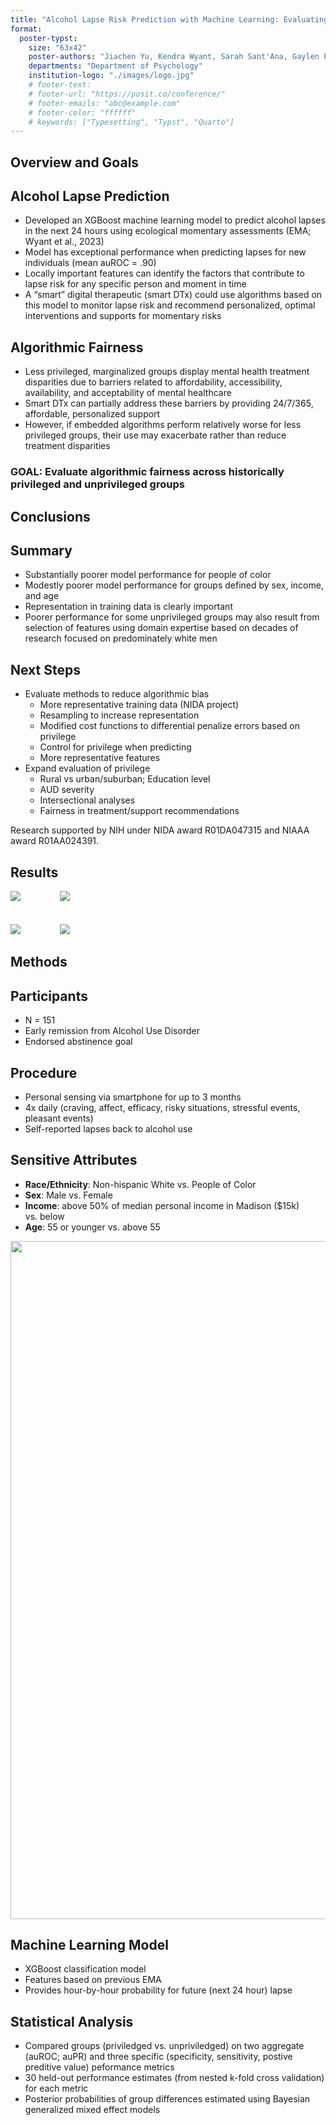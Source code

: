 ```yaml
---
title: "Alcohol Lapse Risk Prediction with Machine Learning: Evaluating Algorithmic Fairness"
format:
  poster-typst: 
    size: "63x42"
    poster-authors: "Jiachen Yu, Kendra Wyant, Sarah Sant'Ana, Gaylen Fronk, John Curtin"
    departments: "Department of Psychology"
    institution-logo: "./images/logo.jpg"
    # footer-text: 
    # footer-url: "https://posit.co/conference/"
    # footer-emails: "abc@example.com"
    # footer-color: "ffffff"
    # keywords: ["Typesetting", "Typst", "Quarto"]
---
```


<!--Column 1: Overview, Conclusions, Next Steps-->

<!--Column 1, Panel 1-->

::: {.block fill="rgb(187, 227, 220)" inset="24pt" radius="16pt"}
# Overview and Goals

## Alcohol Lapse Prediction

-   Developed an XGBoost machine learning model to predict alcohol lapses in the next 24 hours using ecological momentary assessments (EMA; Wyant et al., 2023)
-   Model has exceptional performance when predicting lapses for new individuals (mean auROC = .90)
-   Locally important features can identify the factors that contribute to lapse risk for any specific person and moment in time
-   A "smart" digital therapeutic (smart DTx) could use algorithms based on this model to monitor lapse risk and recommend personalized, optimal interventions and supports for momentary risks


## Algorithmic Fairness

-   Less privileged, marginalized groups display mental health treatment disparities due to barriers related to affordability, accessibility, availability, and acceptability of mental healthcare
-   Smart DTx can partially address these barriers by providing 24/7/365, affordable, personalized support
-   However, if embedded algorithms perform relatively worse for less privileged groups, their use may exacerbate rather than reduce treatment disparities
\

### GOAL: Evaluate algorithmic fairness across historically privileged and unprivileged groups


:::

<!--Column 1, Panel 2-->


::: {.block fill="rgb(209, 229, 163)" inset="24pt" radius="16pt"}
# Conclusions

## Summary

-   Substantially poorer model performance for people of color
-   Modestly poorer model performance for groups defined by sex, income, and age
-   Representation in training data is clearly important
-   Poorer performance for some unprivileged groups may also result from selection of features using domain expertise based on decades of research focused on predominately white men


## Next Steps

-   Evaluate methods to reduce algorithmic bias
    -   More representative training data (NIDA project)
    -   Resampling to increase representation
    -   Modified cost functions to differential penalize errors based on privilege
    -   Control for privilege when predicting
    -   More representative features
-   Expand evaluation of privilege
    -   Rural vs urban/suburban; Education level
    -   AUD severity
    -   Intersectional analyses
    -   Fairness in treatment/support recommendations
 
:::
Research supported by NIH under NIDA award R01DA047315 and NIAAA award R01AA024391.


<!--Column 2: Result Figures-->

<!--Column 2, Panel 1-->

::: {.block fill="rgb(179, 207, 232)" inset="24pt" radius="16pt"}
# Results


![](images/barplot_race.png)&nbsp;&nbsp;&nbsp;&nbsp;&nbsp;&nbsp;&nbsp;&nbsp;&nbsp;&nbsp;&nbsp;&nbsp;&nbsp;&nbsp;&nbsp;
![](images/barplot_sex.png)
\
\
\
![](images/barplot_income.png)&nbsp;&nbsp;&nbsp;&nbsp;&nbsp;&nbsp;&nbsp;&nbsp;&nbsp;&nbsp;&nbsp;&nbsp;&nbsp;&nbsp;&nbsp;
![](images/barplot_age.png)



:::

<!--Column 3: Methods-->

<!-- Column 3, Panel 1-->

::: {.block fill="rgb(218, 215, 232)" inset="24pt" radius="16pt"}
# Methods

## Participants

-   N = 151
-   Early remission from Alcohol Use Disorder
-   Endorsed abstinence goal


## Procedure

-   Personal sensing via smartphone for up to 3 months
-   4x daily (craving, affect, efficacy, risky situations, stressful events, pleasant events)
-   Self-reported lapses back to alcohol use


## Sensitive Attributes

-   **Race/Ethnicity**: Non-hispanic White vs. People of Color
-   **Sex**: Male vs. Female
-   **Income**: above 50% of median personal income in Madison (\$15k) vs. below
-   **Age**: 55 or younger vs. above 55

<!--Coco - You should orgainze the order of the plots to follow the same way you display them in the resutls figures.  top row: race, sex, bottom row: income, age-->


![](images/piechart.png){fig-align="center" height=11.3in}


## Machine Learning Model

-   XGBoost classification model
-   Features based on previous EMA
-   Provides hour-by-hour probability for future (next 24 hour) lapse


## Statistical Analysis

-   Compared groups (priviledged vs. unpriviledged) on two aggregate (auROC; auPR) and three specific (specificity, sensitivity, postive preditive value) peformance metrics
-   30 held-out performance estimates (from nested k-fold cross validation) for each metric
-   Posterior probabilities of group differences estimated using Bayesian generalized mixed effect models
:::
